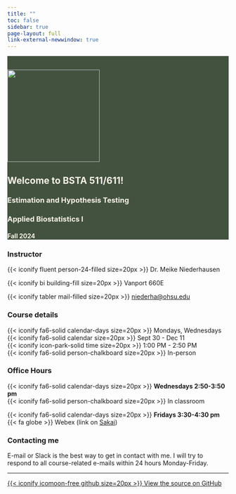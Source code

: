 ```yaml
---
title: ""
toc: false
sidebar: true
page-layout: full
link-external-newwindow: true
---
```


::: {style="background-color: #42523F"}
::: {style="color: #F9F2E8"}
::: grid

::: g-col-4

&nbsp;

![](images/IMG_7897_med.png){fig-align="center" width="210"}

:::

::: g-col-8
# Welcome to BSTA 511/611!

### Estimation and Hypothesis Testing
### Applied Biostatistics I

#### Fall 2024
:::

:::
:::
:::

::: grid

::: g-col-3
### Instructor

{{< iconify fluent person-24-filled size=20px >}} Dr. Meike Niederhausen

{{< iconify bi building-fill size=20px >}} Vanport 660E

{{< iconify tabler mail-filled size=20px >}} [niederha\@ohsu.edu](mailto:niederha@ohsu.edu)
:::

::: g-col-3
### Course details

{{< iconify fa6-solid calendar-days size=20px >}} Mondays, Wednesdays   
{{< iconify fa6-solid calendar size=20px >}} Sept 30 - Dec 11  
{{< iconify icon-park-solid time size=20px >}} 1:00 PM - 2:50 PM  
{{< iconify fa6-solid person-chalkboard size=20px >}} In-person
:::

::: g-col-3
### Office Hours

{{< iconify fa6-solid calendar-days size=20px >}} __Wednesdays 2:50-3:50 pm__  
{{< iconify fa6-solid person-chalkboard size=20px >}} In classroom

{{< iconify fa6-solid calendar-days size=20px >}} __Fridays 3:30-4:30 pm__  
<!-- <i class="fa-solid fa-globe"></i> -->
{{< fa globe >}} Webex (link on [Sakai](https://sakai.ohsu.edu/portal/site/BSTA-511-1-AA-F23/))
:::

<!-- {{< iconify fa6-solid fluent-mdl2:join-online-meeting size=20px >}}  -->
<!-- arcticons:webex -->


::: g-col-3
### Contacting me

E-mail or Slack is the best way to get in contact with me. I will try to respond to all course-related e-mails within 24 hours Monday-Friday.
:::
:::

------------------------------------------------------------------------

::: grid
::: g-col-8
:::

::: g-col-4
[{{< iconify icomoon-free github size=20px >}} View the source on GitHub](https://github.com/niederhausen/BSTA_511_F23)
:::
:::
